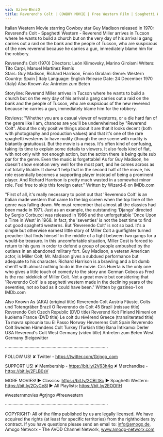 ```yaml
---
vid: Azlwm-BknzQ
title: Reverend's Colt | COWBOY MOVIE | Free Western Film | Spaghetti Western | English
---
```


Italian Western Movie starring Cowboy star Guy Madison released in 1970: Reverend's Colt - Spaghetti Western - Reverend Miller arrives in Tucson where he wants to build a church but on the very day of his arrival a gang carries out a raid on the bank and the people of Tucson, who are suspicious of the new reverend because he carries a gun, immediately blame him for the robbery.

Reverend's Colt (1970)
Directors: León Klimovsky, Marino Girolami 
Writers: Tito Carpi, Manuel Martínez Remís  
Stars: Guy Madison, Richard Harrison, Ennio Girolami
Genre: Western
Country: Spain | Italy
Language: English
Release Date: 24 December 1970 (Italy) 
Also Known As: Antreten zum Beten

Storyline:
Reverend Miller arrives in Tucson where he wants to build a church but on the very day of his arrival a gang carries out a raid on the bank and the people of Tucson, who are suspicious of the new reverend because he carries a gun, immediately blame him for the robbery.

Reviews:
"Whether you are a casual viewer of westerns, or a die hard fan of the genre like I am, chances are you'll be underwhelmed by "Reverend Colt". About the only positive things about it are that it looks decent (both with photography and production values) and that it's one of the rare spaghetti westerns to have nudity (though the one scene with nudity is blatantly gratuitous). But the movie is a mess. It's often kind of confusing, taking its time to explain some details to viewers. It also feels kind of flat, with not only with not enough action, but the action there is being quite sub par for the genre. Even the music is forgettable! As for Guy Madison, he doesn't show emotion very well for the most part, and he comes across as not totally likable. It doesn't help that in the second half of the movie, his role essentially becomes a supporting player instead of being a prominent player. And Richard Harrison is pretty much wasted in a somewhat minor role. Feel free to skip this foreign oater." Written by Wizard-8 on IMDb.com 

"First of all, it's really necessary to point out that 'Reverendo Colt' is an Italian made western that came to the big screen when the top time of the genre was falling down. We must remember that almost all the classics had been made in 1971. Just as an example, the outstanding 'Django' directed by Sergio Corbucci was released in 1966 and the unforgettable 'Once Upon a Time in West' in 1968. In fact, the 'seventies' is not the best time to find out good spaghetti westerns. But 'Reverendo Colt' is not so bad. It's a simple but otherwise earnest little story of Miller Colt a gunfighter turned preacher that finds himself in the middle of a fight between two gangs for a would-be treasure. In this uncomfortable situation, Miller Cost is forced to return to his guns in order to defend a group of people ambushed by the outlaws in an abandoned military fort. Guy Madison, a veteran American actor, is Miller Colt; Mr. Madison gives a subdued performance but adequate to his character. Richard Harrison is a brawling and a bit dumb sheriff with almost nothing to do in the movie. Cris Huerta is the only one who gives a little touch of comedy to the story and German Cobos as Fred is the real sidekick of Miller Colt. Not a great movie but considering that 'Reverendo Colt' is a spaghetti western made in the declining years of the seventies, not so bad as it could have been." Written by gazineo-1 on IMDb.com 

Also Known As (AKA)
(original title) Reverendo Colt
Austria Fäuste, Colts und Totengräber
Brazil O Reverendo do Colt 45
Brazil (reissue title) Reverendo Colt
Czech Republic (DVD title) Reverend Kolt
Finland Nimeni on kuolema
France (DVD title) Le colt du révérend
Greece (transliterated title) Ta mavra spirounia tou El Passo
Norway Hevnerens Colt
Spain Reverendo Colt
Sweden Hämndens Colt
Turkey (Turkish title) Bana İntikamcı Derler
USA Reverend's Colt
West Germany (video title) Antreten zum Beten
West Germany Bleigewitter

····················································································

FOLLOW US!
✘ Twitter - https://twitter.com/Grjngo_com

SUPPORT US!
✘ Membership - https://bit.ly/2V63h4q
✘ Merchandise - https://bit.ly/2FLB0sV

MORE MOVIES! 
► Classics: https://bit.ly/2CBLt8c 
► Spaghetti Western: https://bit.ly/2CyCe8I 
► All Playlists: https://bit.ly/2EOOfIH 

#westernmovies #grjngo #freewestern

····················································································

COPYRIGHT: All of the films published by us are legally licensed. We have acquired the rights (at least for specific territories) from the rightholders by contract. If you have questions please send an email to: info@amogo.de, Amogo Networx - The AVOD Channel Network, www.amogo-networx.com